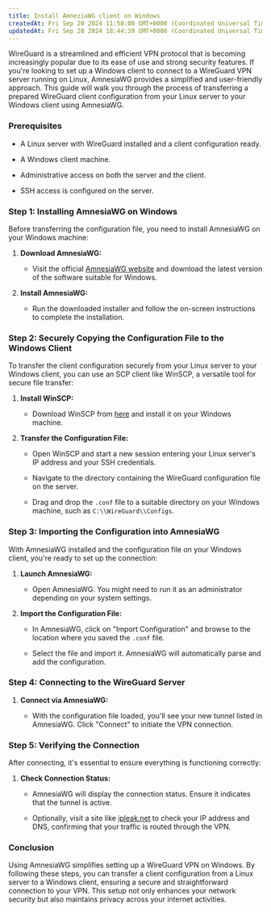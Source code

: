 ```yaml
---
title: Install AmneziaWG client on Windows
createdAt: Fri Sep 20 2024 11:58:00 GMT+0000 (Coordinated Universal Time)
updatedAt: Fri Sep 20 2024 18:44:39 GMT+0000 (Coordinated Universal Time)
---
```


WireGuard is a streamlined and efficient VPN protocol that is becoming increasingly popular due to its ease of use and strong security features. If you're looking to set up a Windows client to connect to a WireGuard VPN server running on Linux, AmnesiaWG provides a simplified and user-friendly approach. This guide will walk you through the process of transferring a prepared WireGuard client configuration from your Linux server to your Windows client using AmnesiaWG.

### Prerequisites

* A Linux server with WireGuard installed and a client configuration ready.

* A Windows client machine.

* Administrative access on both the server and the client.

* SSH access is configured on the server.

### Step 1: Installing AmnesiaWG on Windows

Before transferring the configuration file, you need to install AmnesiaWG on your Windows machine:

1. **Download AmnesiaWG:**

   * Visit the official [AmnesiaWG website](https://amnezia.org/en/downloads) and download the latest version of the software suitable for Windows.

2. **Install AmnesiaWG:**

   * Run the downloaded installer and follow the on-screen instructions to complete the installation.

### Step 2: Securely Copying the Configuration File to the Windows Client

To transfer the client configuration securely from your Linux server to your Windows client, you can use an SCP client like WinSCP, a versatile tool for secure file transfer:

1. **Install WinSCP:**

   * Download WinSCP from [here](https://winscp.net/) and install it on your Windows machine.

2. **Transfer the Configuration File:**

   * Open WinSCP and start a new session entering your Linux server's IP address and your SSH credentials.

   * Navigate to the directory containing the WireGuard configuration file on the server.

   * Drag and drop the `.conf` file to a suitable directory on your Windows machine, such as `C:\\WireGuard\\Configs`.

### Step 3: Importing the Configuration into AmnesiaWG

With AmnesiaWG installed and the configuration file on your Windows client, you're ready to set up the connection:

1. **Launch AmnesiaWG:**

   * Open AmnesiaWG. You might need to run it as an administrator depending on your system settings.

2. **Import the Configuration File:**

   * In AmnesiaWG, click on "Import Configuration" and browse to the location where you saved the `.conf` file.

   * Select the file and import it. AmnesiaWG will automatically parse and add the configuration.

### Step 4: Connecting to the WireGuard Server

1. **Connect via AmnesiaWG:**

   * With the configuration file loaded, you'll see your new tunnel listed in AmnesiaWG. Click "Connect" to initiate the VPN connection.

### Step 5: Verifying the Connection

After connecting, it's essential to ensure everything is functioning correctly:

1. **Check Connection Status:**

   * AmnesiaWG will display the connection status. Ensure it indicates that the tunnel is active.

   * Optionally, visit a site like [ipleak.net](https://ipleak.net/) to check your IP address and DNS, confirming that your traffic is routed through the VPN.

### Conclusion

Using AmnesiaWG simplifies setting up a WireGuard VPN on Windows. By following these steps, you can transfer a client configuration from a Linux server to a Windows client, ensuring a secure and straightforward connection to your VPN. This setup not only enhances your network security but also maintains privacy across your internet activities.